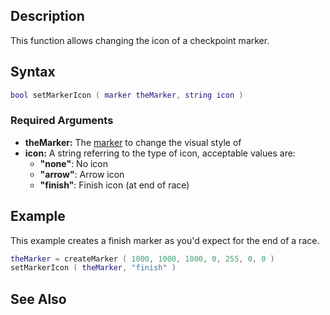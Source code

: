 {{Server client function}}

==Description==
This function allows changing the icon of a checkpoint marker.

==Syntax==
<syntaxhighlight lang="lua">bool setMarkerIcon ( marker theMarker, string icon )</syntaxhighlight>
{{OOP||[[/Marker.md|Marker]]:setIcon|icon|getMarkerIcon}}
===Required Arguments===
* '''theMarker:''' The [[/marker.md|marker]] to change the visual style of
* '''icon:''' A string referring to the type of icon, acceptable values are:
**'''"none"''': No icon
**'''"arrow"''': Arrow icon
**'''"finish"''': Finish icon (at end of race)

==Example==
This example creates a finish marker as you'd expect for the end of a race.
<syntaxhighlight lang="lua">theMarker = createMarker ( 1000, 1000, 1000, 0, 255, 0, 0 ) 
setMarkerIcon ( theMarker, "finish" )</syntaxhighlight>

==See Also==
{{Marker functions}}